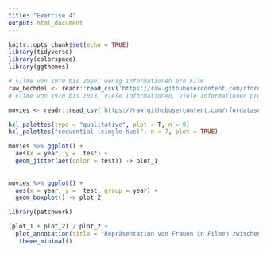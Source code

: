 ```yaml
---
title: "Exercise 4"
output: html_document
---
```


```r
knitr::opts_chunk$set(echo = TRUE)
library(tidyverse)
library(colorspace)
library(ggthemes)
```


```r

# Filme von 1970 bis 2020, wenig Informationen pro Film
raw_bechdel <- readr::read_csv('https://raw.githubusercontent.com/rfordatascience/tidytuesday/master/data/2021/2021-03-09/raw_bechdel.csv')
# Filme von 1970 bis 2013, viele Informationen, viele Informationen pro Film

movies <- readr::read_csv('https://raw.githubusercontent.com/rfordatascience/tidytuesday/master/data/2021/2021-03-09/movies.csv')
```

```r
hcl_palettes(type = "qualitative", plot = T, n = 9)
hcl_palettes("sequential (single-hue)", n = 7, plot = TRUE)
```



```r
movies %>% ggplot() +
  aes(x = year, y =  test) +
  geom_jitter(aes(color = test)) -> plot_1 
  
 
movies %>% ggplot() +
  aes(x = year, y =  test, group = year) +
  geom_boxplot() -> plot_2

library(patchwork)

(plot_1 + plot_2) / plot_2 +
  plot_annotation(title = "Repräsentation von Frauen in Filmen zwischen 1970 und 2020") +
   theme_minimal() 
  
```



